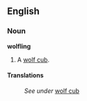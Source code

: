 ==English==
===Noun===
'''wolfling'''

#A [[wolf cub]].

====Translations====
:''See under'' [[wolf cub]]
<!--Please put translations, etc, under "wolf cub"-->
